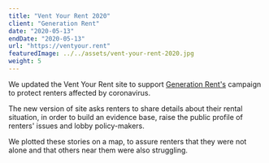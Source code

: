 ```yaml
---
title: "Vent Your Rent 2020"
client: "Generation Rent"
date: "2020-05-13"
endDate: "2020-05-13"
url: "https://ventyour.rent"
featuredImage: ../../assets/vent-your-rent-2020.jpg
weight: 5
---
```


We updated the Vent Your Rent site to support [Generation Rent's](https://www.generationrent.org/) campaign to protect renters affected by coronavirus.

The new version of site asks renters to share details about their rental situation, in order to build an evidence base, raise the public profile of renters' issues and lobby policy-makers.

We plotted these stories on a map, to assure renters that they were not alone and that others near them were also struggling.
